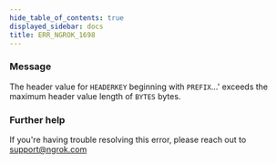 ```yaml
---
hide_table_of_contents: true
displayed_sidebar: docs
title: ERR_NGROK_1698
---
```


### Message

The header value for `HEADERKEY` beginning with `PREFIX`...' exceeds the maximum header value length of `BYTES` bytes.

<ErrorDetails />

### Further help

If you're having trouble resolving this error, please reach out to [support@ngrok.com](mailto:support@ngrok.com?subject=Help%20with%20ERR_NGROK_1698)
